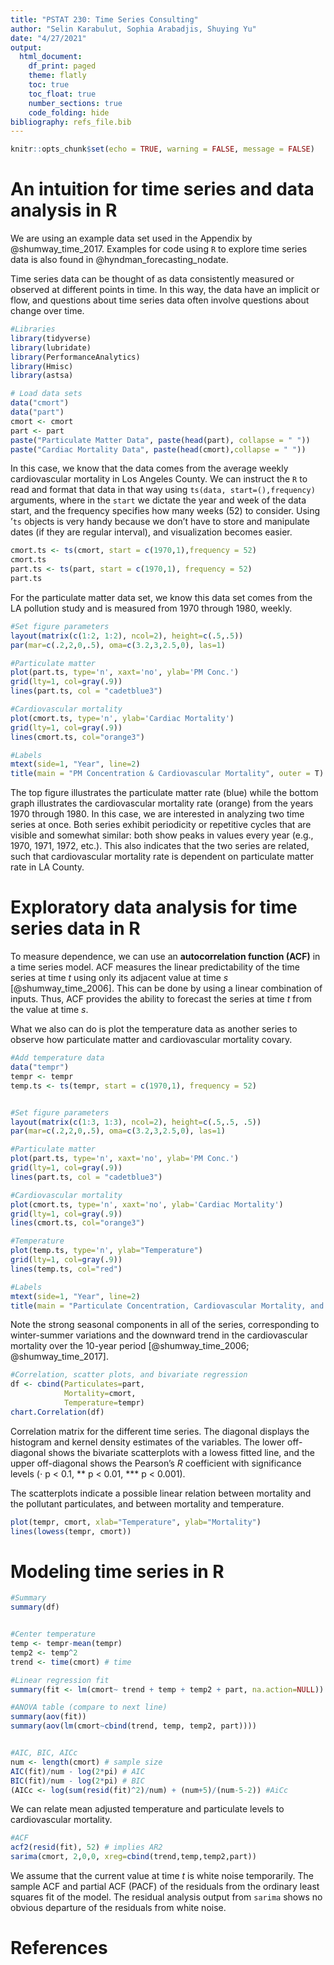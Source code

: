 ```yaml
---
title: "PSTAT 230: Time Series Consulting"
author: "Selin Karabulut, Sophia Arabadjis, Shuying Yu"
date: "4/27/2021"
output: 
  html_document:
    df_print: paged
    theme: flatly
    toc: true
    toc_float: true
    number_sections: true
    code_folding: hide
bibliography: refs_file.bib
---
```


```r
knitr::opts_chunk$set(echo = TRUE, warning = FALSE, message = FALSE)
```


# An intuition for time series and data analysis in R


We are using an example data set used in the Appendix by @shumway_time_2017. Examples for code using `R` to explore time series data is also found in @hyndman_forecasting_nodate. 


Time series data can be thought of as data consistently measured or observed at different points in time. In this way, the data have an implicit \textit{order} or flow, and questions about time series data often involve questions about change over time. 

```r
#Libraries
library(tidyverse)
library(lubridate)
library(PerformanceAnalytics)
library(Hmisc)
library(astsa)

# Load data sets
data("cmort")
data("part")
cmort <- cmort
part <- part
paste("Particulate Matter Data", paste(head(part), collapse = " "))
paste("Cardiac Mortality Data", paste(head(cmort),collapse = " "))
```

In this case, we know that the data comes from the average weekly cardiovascular mortality in Los Angeles County. We can instruct the `R` to read and format that data in that way using `ts(data, start=(),frequency)` arguments, where in the `start` we dictate the year and week of the data start, and the frequency specifies how many weeks (52) to consider. Using '`ts` objects is very handy because we don't have to store and manipulate dates (if they are regular interval), and visualization becomes easier.

```r
cmort.ts <- ts(cmort, start = c(1970,1),frequency = 52)
cmort.ts
part.ts <- ts(part, start = c(1970,1), frequency = 52)
part.ts
```

For the particulate matter data set, we know this data set comes from the LA pollution study and is measured from 1970 through 1980, weekly.

```r
#Set figure parameters
layout(matrix(c(1:2, 1:2), ncol=2), height=c(.5,.5)) 
par(mar=c(.2,2,0,.5), oma=c(3.2,3,2.5,0), las=1)

#Particulate matter
plot(part.ts, type='n', xaxt='no', ylab='PM Conc.')
grid(lty=1, col=gray(.9))
lines(part.ts, col = "cadetblue3")

#Cardiovascular mortality
plot(cmort.ts, type='n', ylab='Cardiac Mortality')
grid(lty=1, col=gray(.9))
lines(cmort.ts, col="orange3")

#Labels
mtext(side=1, "Year", line=2)
title(main = "PM Concentration & Cardiovascular Mortality", outer = T)
```

The top figure illustrates the particulate matter rate (blue) while the bottom graph illustrates the cardiovascular mortality rate (orange) from the years 1970 through 1980. In this case, we are interested in analyzing two time series at once. Both series exhibit periodicity or repetitive cycles that are visible and somewhat similar: both show peaks in values every year (e.g., 1970, 1971, 1972, etc.). This also indicates that the two series are related, such that cardiovascular mortality rate is dependent on particulate matter rate in LA County.



# Exploratory data analysis for time series data in R

To measure dependence, we can use an **autocorrelation function (ACF)** in a time series model. ACF measures the linear predictability of the time series at time *t* using only its adjacent value at time *s* [@shumway_time_2006]. This can be done by using a linear combination of inputs. Thus, ACF provides the ability to forecast the series at time *t* from the value at time *s*. 

What we also can do is plot the temperature data as another series to observe how particulate matter and cardiovascular mortality covary.

```r
#Add temperature data
data("tempr")
tempr <- tempr
temp.ts <- ts(tempr, start = c(1970,1), frequency = 52)


#Set figure parameters
layout(matrix(c(1:3, 1:3), ncol=2), height=c(.5,.5, .5)) 
par(mar=c(.2,2,0,.5), oma=c(3.2,3,2.5,0), las=1)

#Particulate matter
plot(part.ts, type='n', xaxt='no', ylab='PM Conc.')
grid(lty=1, col=gray(.9))
lines(part.ts, col = "cadetblue3")

#Cardiovascular mortality
plot(cmort.ts, type='n', xaxt='no', ylab='Cardiac Mortality')
grid(lty=1, col=gray(.9))
lines(cmort.ts, col="orange3")

#Temperature
plot(temp.ts, type='n', ylab="Temperature")
grid(lty=1, col=gray(.9))
lines(temp.ts, col="red")

#Labels
mtext(side=1, "Year", line=2)
title(main = "Particulate Concentration, Cardiovascular Mortality, and Temperature", outer = T)
```

Note the strong seasonal components in all of the series, corresponding to winter-summer variations and the downward trend in the cardiovascular mortality over the 10-year period [@shumway_time_2006; @shumway_time_2017]. 


```r
#Correlation, scatter plots, and bivariate regression
df <- cbind(Particulates=part,
            Mortality=cmort,
            Temperature=tempr)
chart.Correlation(df)
```

Correlation matrix for the different time series. The diagonal displays the histogram and kernel density estimates of the variables. The lower off-diagonal shows the bivariate scatterplots with a lowess fitted line, and the upper off-diagonal shows the Pearson’s *R* coefficient with significance levels ($\cdot$ p < 0.1, ** p < 0.01, *** p < 0.001).


The scatterplots indicate a possible linear relation between mortality and the pollutant particulates, and between mortality and temperature. 


```r
plot(tempr, cmort, xlab="Temperature", ylab="Mortality")
lines(lowess(tempr, cmort))
```







# Modeling time series in R

```r
#Summary
summary(df)


#Center temperature
temp <- tempr-mean(tempr)
temp2 <- temp^2
trend <- time(cmort) # time

#Linear regression fit
summary(fit <- lm(cmort~ trend + temp + temp2 + part, na.action=NULL))

#ANOVA table (compare to next line)
summary(aov(fit)) 
summary(aov(lm(cmort~cbind(trend, temp, temp2, part)))) 


#AIC, BIC, AICc
num <- length(cmort) # sample size
AIC(fit)/num - log(2*pi) # AIC
BIC(fit)/num - log(2*pi) # BIC
(AICc <- log(sum(resid(fit)^2)/num) + (num+5)/(num-5-2)) #AiCc
```

We can relate mean adjusted temperature and particulate levels to cardiovascular mortality.



```r
#ACF
acf2(resid(fit), 52) # implies AR2
sarima(cmort, 2,0,0, xreg=cbind(trend,temp,temp2,part))
```

We assume that the current value at time *t* is white noise temporarily. The sample ACF and partial ACF (PACF) of
the residuals from the ordinary least squares fit of the model. The residual analysis output from `sarima` shows no obvious departure of the residuals from white noise.


# References










